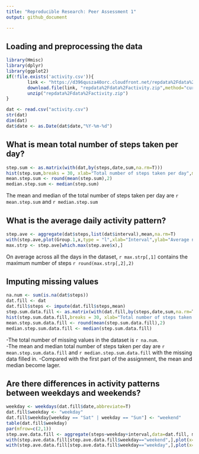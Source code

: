 ```yaml
---
title: "Reproducible Research: Peer Assessment 1"
output: github_document

---
```



## Loading and preprocessing the data

```r
library(Hmisc)
library(dplyr)
library(ggplot2)
if(!file.exists('activity.csv')){
        link <- "https://d396qusza40orc.cloudfront.net/repdata%2Fdata%2Factivity.zip"
        download.file(link, "repdata%2Fdata%2Factivity.zip",method="curl")
        unzip("repdata%2Fdata%2Factivity.zip")
}

dat <- read.csv("activity.csv")
str(dat)
dim(dat)
dat$date <- as.Date(dat$date,"%Y-%m-%d")

```

## What is mean total number of steps taken per day?
```r
step.sum <- as.matrix(with(dat,by(steps,date,sum,na.rm=T)))
hist(step.sum,breaks = 30, xlab="Total number of steps taken per day",main="Total number of steps taken per day")
mean.step.sum <- round(mean(step.sum),2)
median.step.sum <- median(step.sum)
```
The mean and median of the total number of steps taken per day are `r mean.step.sum` and `r median.step.sum`  

## What is the average daily activity pattern?
```r
step.ave <- aggregate(dat$steps,list(dat$interval),mean,na.rm=T)
with(step.ave,plot(Group.1,x,type = "l",xlab="Interval",ylab="Average number of steps"))
max.strp <- step.ave[which.max(step.ave$x),]

```
On average across all the days in the dataset, `r max.strp[,1]` contains the maximum number of steps `r round(max.strp[,2],2)`  

## Imputing missing values

```r
na.num <- sum(is.na(dat$steps))
dat.fill <- dat
dat.fill$steps <- impute(dat.fill$steps,mean)
step.sum.data.fill <- as.matrix(with(dat.fill,by(steps,date,sum,na.rm=T)))
hist(step.sum.data.fill,breaks = 30, xlab="Total number of steps taken per day",main="Total number of steps taken per day")
mean.step.sum.data.fill <- round(mean(step.sum.data.fill),2)
median.step.sum.data.fill <- median(step.sum.data.fill)

```
-The total number of missing values in the dataset is `r na.num`.  
-The mean and median total number of steps taken per day are `r mean.step.sum.data.fill` and `r median.step.sum.data.fill` with the missing data filled in. 
-Compared with the first part of the assignment, the mean and median become lager.


## Are there differences in activity patterns between weekdays and weekends?
```r
weekday <- weekdays(dat.fill$date,abbreviate=T)
dat.fill$weekday <- "weekday"
dat.fill$weekday[weekday == "Sat" | weekday == "Sun"] <- "weekend"
table(dat.fill$weekday)
par(mfrow=c(2,1))
step.ave.data.fill <- aggregate(steps~weekday+interval,data=dat.fill, mean,na.rm=T)
with(step.ave.data.fill[step.ave.data.fill$weekday=="weekend",],plot(x=interval,y=steps,type = "l",xlab="interval",ylab="Number of Steps",main="Weekend"))
with(step.ave.data.fill[step.ave.data.fill$weekday=="weekday",],plot(x=interval,y=steps,type = "l",xlab="interval",ylab="Number of Steps",main="Weekdat"))
```